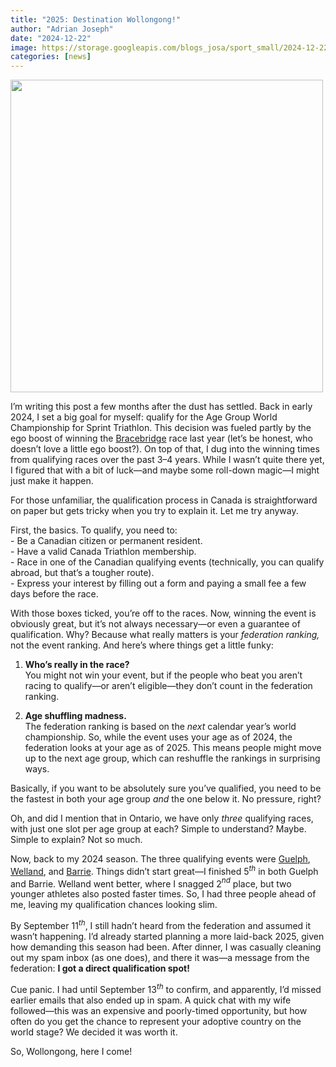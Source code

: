 ```yaml
---
title: "2025: Destination Wollongong!"
author: "Adrian Joseph"
date: "2024-12-22"
image: https://storage.googleapis.com/blogs_josa/sport_small/2024-12-22_age_group/img/cover.png
categories: [news]
---
```


![](https://storage.googleapis.com/blogs_josa/sport_small/2024-12-22_age_group/img/cover.png){ width="500"}


I’m writing this post a few months after the dust has settled. Back in early 2024, I set a big goal for myself: qualify for the Age Group World Championship for Sprint Triathlon. This decision was fueled partly by the ego boost of winning the [Bracebridge](../2023-07-09_BRACEBRIDGE_SPRINT_TRIATHLON/index.qmd) race last year (let’s be honest, who doesn’t love a little ego boost?). On top of that, I dug into the winning times from qualifying races over the past 3–4 years. While I wasn’t quite there yet, I figured that with a bit of luck—and maybe some roll-down magic—I might just make it happen.  

For those unfamiliar, the qualification process in Canada is straightforward on paper but gets tricky when you try to explain it. Let me try anyway.  

First, the basics. To qualify, you need to:  
- Be a Canadian citizen or permanent resident.  
- Have a valid Canada Triathlon membership.  
- Race in one of the Canadian qualifying events (technically, you can qualify abroad, but that’s a tougher route).  
- Express your interest by filling out a form and paying a small fee a few days before the race.  

With those boxes ticked, you’re off to the races. Now, winning the event is obviously great, but it’s not always necessary—or even a guarantee of qualification. Why? Because what really matters is your *federation ranking,* not the event ranking. And here’s where things get a little funky:  

1. **Who’s really in the race?**  
   You might not win your event, but if the people who beat you aren’t racing to qualify—or aren’t eligible—they don’t count in the federation ranking.  

2. **Age shuffling madness.**  
   The federation ranking is based on the *next* calendar year’s world championship. So, while the event uses your age as of 2024, the federation looks at your age as of 2025. This means people might move up to the next age group, which can reshuffle the rankings in surprising ways.  

Basically, if you want to be absolutely sure you’ve qualified, you need to be the fastest in both your age group *and* the one below it. No pressure, right?  

Oh, and did I mention that in Ontario, we have only *three* qualifying races, with just one slot per age group at each? Simple to understand? Maybe. Simple to explain? Not so much.  

Now, back to my 2024 season. The three qualifying events were [Guelph](../2024-06-16_GUELPH_LAKE_1_SUBARU_TRIATHLON/index.qmd), [Welland](../2024-06-23_WELLAND_ROSE_CITY_SPRINT_TRIATHLON/index.qmd), and [Barrie](../2024-08-11_BARRIE_SPRINT_TRIATHLON/index.qmd). Things didn’t start great—I finished 5$^{th}$ in both Guelph and Barrie. Welland went better, where I snagged 2$^{nd}$ place, but two younger athletes also posted faster times. So, I had three people ahead of me, leaving my qualification chances looking slim.  

By September 11$^{th}$, I still hadn’t heard from the federation and assumed it wasn’t happening. I’d already started planning a more laid-back 2025, given how demanding this season had been. After dinner, I was casually cleaning out my spam inbox (as one does), and there it was—a message from the federation: **I got a direct qualification spot!**  

Cue panic. I had until September 13$^{th}$ to confirm, and apparently, I’d missed earlier emails that also ended up in spam. A quick chat with my wife followed—this was an expensive and poorly-timed opportunity, but how often do you get the chance to represent your adoptive country on the world stage? We decided it was worth it.  

So, Wollongong, here I come!  
